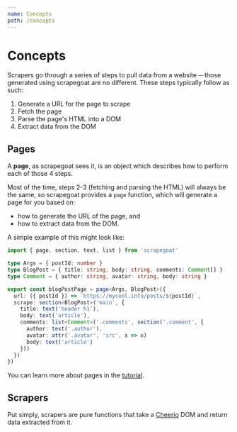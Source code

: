 ---
name: Concepts
path: /concepts
---

# Concepts

Scrapers go through a series of steps to pull data from a website ─ those generated using scrapegoat are no different.
These steps typically follow as such:

1. Generate a URL for the page to scrape
2. Fetch the page
3. Parse the page's HTML into a DOM
4. Extract data from the DOM

## Pages

A **page**, as scrapegoat sees it, is an object which describes how to perform each of those 4 steps.

Most of the time, steps 2-3 (fetching and parsing the HTML) will always be the same, so scrapegoat provides a `page` function, which will generate a page for you based on:

 - how to generate the URL of the page, and
 - how to extract data from the DOM.

A simple example of this might look like:

```ts
import { page, section, text, list } from 'scrapegoat'

type Args = { postId: number }
type BlogPost = { title: string, body: string, comments: Comment[] }
type Comment = { author: string, avatar: string, body: string }

export const blogPostPage = page<Args, BlogPost>({
  url: ({ postId }) => `https://mycool.info/posts/${postId}`,
  scrape: section<BlogPost>('main', {
    title: text('header h1'),
    body: text('article'),
    comments: list<Comment>('.comments', section('.comment', {
      author: text('.author'),
      avatar: attr('.avatar', 'src', x => x)
      body: text('article')
    }))
  })
})
```

You can learn more about pages in the [tutorial](./tutorial/blog).

## Scrapers

Put simply, scrapers are pure functions that take a [Cheerio](https://cheerio.js.org/) DOM and return data extracted from it.

